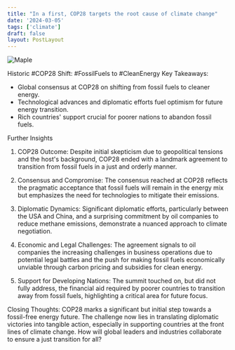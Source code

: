 ```yaml
---
title: "In a first, COP28 targets the root cause of climate change"
date: '2024-03-05'
tags: ['climate']
draft: false
layout: PostLayout
---
```


<div className="flex justify-center">
  <div className="my-1 w-full px-2 xl:my-1 xl:w-1/2 xl:px-2">
    <img src="https://web.archive.org/web/20240224011653im_/https://www.economist.com/cdn-cgi/image/width=1424,quality=80,format=auto/content-assets/images/20231216_LDD003.jpg" alt="Maple" className="mx-auto h-58 w-auto" />
  </div>
</div>

Historic #COP28 Shift: #FossilFuels to #CleanEnergy
Key Takeaways:
- Global consensus at COP28 on shifting from fossil fuels to cleaner energy.
- Technological advances and diplomatic efforts fuel optimism for future energy transition.
- Rich countries' support crucial for poorer nations to abandon fossil fuels.

Further Insights
1. COP28 Outcome:
Despite initial skepticism due to geopolitical tensions and the host's background, COP28 ended with a landmark agreement to transition from fossil fuels in a just and orderly manner.

2. Consensus and Compromise:
The consensus reached at COP28 reflects the pragmatic acceptance that fossil fuels will remain in the energy mix but emphasizes the need for technologies to mitigate their emissions.

3. Diplomatic Dynamics:
Significant diplomatic efforts, particularly between the USA and China, and a surprising commitment by oil companies to reduce methane emissions, demonstrate a nuanced approach to climate negotiation.

4. Economic and Legal Challenges:
The agreement signals to oil companies the increasing challenges in business operations due to potential legal battles and the push for making fossil fuels economically unviable through carbon pricing and subsidies for clean energy.

5. Support for Developing Nations:
The summit touched on, but did not fully address, the financial aid required by poorer countries to transition away from fossil fuels, highlighting a critical area for future focus.

Closing Thoughts:
COP28 marks a significant but initial step towards a fossil-free energy future. The challenge now lies in translating diplomatic victories into tangible action, especially in supporting countries at the front lines of climate change. How will global leaders and industries collaborate to ensure a just transition for all?
